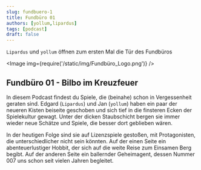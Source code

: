 ```yaml
---
slug: fundbuero-1
title: Fundbüro 01
authors: [yollum,lipardus]
tags: [podcast]
draft: false
---
```



`Lipardus` und `yollum` öffnen zum ersten Mal die Tür des Fundbüros

<Image img={require('/static/img/Fundbüro_Logo.png')} />

<!--truncate-->

## Fundbüro 01 - Bilbo im Kreuzfeuer

In diesem Podcast findest du Spiele, die (beinahe) schon in Vergessenheit geraten sind. Edgard (`Lipardus`) und Jan (`yollum`) haben ein paar der neueren Kisten beiseite geschoben und sich tief in die finsteren Ecken der Spielekultur gewagt. Unter der dicken Staubschicht bergen sie immer wieder neue Schätze und Spiele, die besser dort geblieben wären.

In der heutigen Folge sind sie auf Lizenzspiele gestoßen, mit Protagonisten, die unterschiedlicher nicht sein könnten. Auf der einen Seite ein abenteuerlustiger Hobbit, der sich auf die weite Reise zum Einsamen Berg begibt. Auf der anderen Seite ein ballernder Geheimagent, dessen Nummer 007 uns schon seit vielen Jahren begleitet.

<ReactPlayer
    width="100%"
    height="auto"
    controls
    url='https://m10z.picnotes.de/Fundbuero/Fundbuero%20-%20001.mp3'
/>
